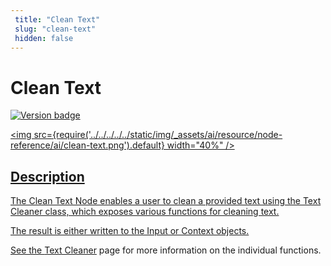 ```yaml
---
 title: "Clean Text" 
 slug: "clean-text" 
 hidden: false 
---
```


# Clean Text

<a href="../../../../release-notes/4.51.mdx" /><img src="https://img.shields.io/badge/Added in-v4.51-blue.svg" alt="Version badge" />

<img src={require('../../../../../static/img/_assets/ai/resource/node-reference/ai/clean-text.png').default} width="40%" />

## Description

The Clean Text Node enables a user to clean a provided text using the Text Cleaner class, which exposes various functions for cleaning text.

The result is either written to the Input or Context objects.

See the [Text Cleaner](../../../empower/nlu/text-cleaner.mdx) page for more information on the individual functions.